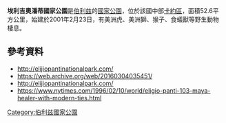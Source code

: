 {{Expand language|1=en|time=2021-02-19T16:31:13+00:00}}
{{Citation style|time=2021-02-19T16:30:41+00:00}}
{{coord|17.0228111|N|89.060925|W|display=title}}

'''埃利吉奧潘蒂國家公園'''是[[伯利兹|伯利兹]]的[[國家公園|國家公園]]，位於該國中部[[卡約區|卡約區]]，面積52.6平方公里，始建於2001年2月23日，有美洲虎、美洲獅、猴子、食蟻獸等野生動物棲息。

==參考資料==
* http://elijiopantinationalpark.com/ {{Wayback|url=http://elijiopantinationalpark.com/ |date=20160304035451 }}
* https://web.archive.org/web/20160304035451/
* http://elijiopantinationalpark.com/ {{Wayback|url=http://elijiopantinationalpark.com/ |date=20160304035451 }}
* https://www.nytimes.com/1996/02/10/world/eligio-panti-103-maya-healer-with-modern-ties.html {{Wayback|url=https://www.nytimes.com/1996/02/10/world/eligio-panti-103-maya-healer-with-modern-ties.html |date=20180614052146 }}

{{Belize-geo-stub}}
[[Category:伯利兹國家公園|Category:伯利兹國家公園]]